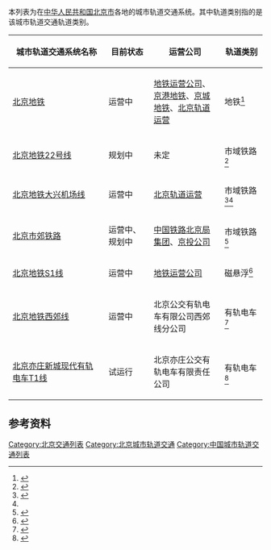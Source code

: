 本列表为在[[中华人民共和国|中华人民共和国]][[北京市|北京市]]各地的城市轨道交通系统。其中轨道类别指的是该城市轨道交通轨道类别。

{| class="wikitable sortable" style="font-size:90%;"
|-
! style="white-space: nowrap;" |城市轨道交通系统名称
! style="white-space: nowrap;" |目前状态
! style="white-space: nowrap;" |运营公司
! style="white-space: nowrap;" |轨道类别
|-
| [[北京地铁|北京地铁]] ||运营中  || [[北京市地铁运营有限公司|地铁运营公司]]、[[京港地铁|京港地铁]]、[[京城地铁|京城地铁]]、[[北京市轨道交通运营管理有限公司|北京轨道运营]] ||地铁<ref name="yunying">{{cite web|url=https://mp.weixin.qq.com/s/QAy2sbvz3wg5wK00fiwQZA|publisher=轨道交通网|title=京投与轨道公司合并重组 北京地铁投资建设重归一家|date=2020-08-11}}</ref>
|-
| [[北京地铁22号线|北京地铁22号线]] ||规划中  || 未定 ||市域铁路<ref>{{cite web|url=http://bj.people.com.cn/n2/2019/0405/c82840-32815194.html|title=北京地铁平谷线2022年通车 将连接城市副中心和北三县|publisher=北京晚报|date=2019-04-05}}</ref>
|-
| [[北京地铁大兴机场线|北京地铁大兴机场线]] ||运营中  || [[北京市轨道交通运营管理有限公司|北京轨道运营]]||市域铁路<ref>{{cite web|url=http://wb.qdqss.cn/html/qdrb/20190926/qdrb404792.html|publisher=北京大兴机场线列车“青岛造”|title=北京大兴机场线列车“青岛造”|date=2019-09-26}}</ref><ref name="yunying"/>
|-
| [[北京市郊铁路|北京市郊铁路]] || 运营中、规划中|| [[中国铁路北京局集团|中国铁路北京局集团]]、[[北京市基础设施投资有限公司|京投公司]] || 市域铁路<ref>{{cite web|title=关于促进市域（郊）铁路发展的指导意见|publisher=国家发改委|url=https://www.ndrc.gov.cn/fzggw/jgsj/zcs/sjdt/201706/t20170628_1145577.html}}</ref>
|-
| [[北京地铁S1线|北京地铁S1线]] || 运营中 || [[北京市地铁运营有限公司|地铁运营公司]] || 磁悬浮<ref>{{cite web|url=http://www.gov.cn/xinwen/2016-12/25/content_5152693.htm|title=北京市中低速磁浮交通示范线（S1线）首列磁浮列车到京 |publisher=国务院|date=2016-12-25}}</ref>
|-
| [[北京地铁西郊线|北京地铁西郊线]] || 运营中 ||  北京公交有轨电车有限公司西郊线分公司 || 有轨电车<ref>{{cite web|url=https://gongshang.mingluji.com/beijing/name/北京公交有轨电车有限公司西郊线分公司|publisher=北京新工商名录|title=西郊线|date=2018-04-02}}</ref>
|-
| [[北京亦庄新城现代有轨电车T1线|北京亦庄新城现代有轨电车T1线]] || 试运行 || 北京亦庄公交有轨电车有限责任公司 || 有轨电车<ref>{{cite web|url=https://www.bidcenter.com.cn/newssearchyz-35606039.html|publisher=采招网|title=北京亦庄公交有轨电车有限责任公司|date=2020-07-16}}</ref>
|}

==参考资料==
{{Reflist|25em}}

[[Category:北京交通列表|Category:北京交通列表]]
[[Category:北京城市轨道交通|Category:北京城市轨道交通]]
[[Category:中国城市轨道交通列表|Category:中国城市轨道交通列表]]
